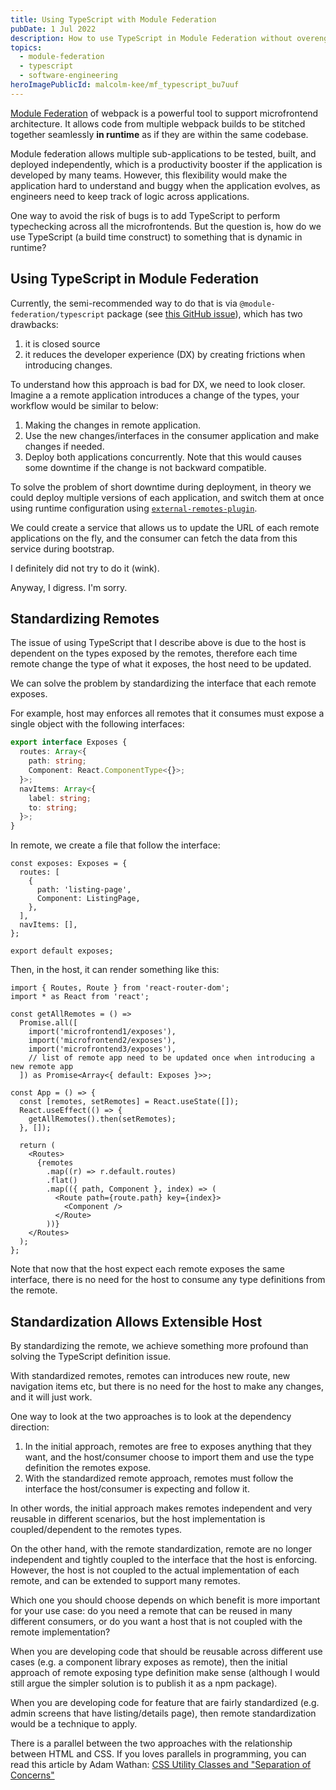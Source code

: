 ```yaml
---
title: Using TypeScript with Module Federation
pubDate: 1 Jul 2022
description: How to use TypeScript in Module Federation without overengineering
topics:
  - module-federation
  - typescript
  - software-engineering
heroImagePublicId: malcolm-kee/mf_typescript_bu7uuf
---
```



[Module Federation](https://webpack.js.org/concepts/module-federation/) of webpack is a powerful tool to support microfrontend architecture. It allows code from multiple webpack builds to be stitched together seamlessly **in runtime** as if they are within the same codebase.

Module federation allows multiple sub-applications to be tested, built, and deployed independently, which is a productivity booster if the application is developed by many teams. However, this flexibility would make the application hard to understand and buggy when the application evolves, as engineers need to keep track of logic across applications.

One way to avoid the risk of bugs is to add TypeScript to perform typechecking across all the microfrontends. But the question is, how do we use TypeScript (a build time construct) to something that is dynamic in runtime?

## Using TypeScript in Module Federation

Currently, the semi-recommended way to do that is via `@module-federation/typescript` package (see [this GitHub issue](https://github.com/module-federation/module-federation-examples/issues/20)), which has two drawbacks:

1. it is closed source
2. it reduces the developer experience (DX) by creating frictions when introducing changes.

To understand how this approach is bad for DX, we need to look closer. Imagine a a remote application introduces a change of the types, your workflow would be similar to below:

1. Making the changes in remote application.
2. Use the new changes/interfaces in the consumer application and make changes if needed.
3. Deploy both applications concurrently. Note that this would causes some downtime if the change is not backward compatible.

<Aside heading="Removing downtime entirely">

To solve the problem of short downtime during deployment, in theory we could deploy multiple versions of each application, and switch them at once using runtime configuration using [`external-remotes-plugin`](https://github.com/module-federation/external-remotes-plugin).

We could create a service that allows us to update the URL of each remote applications on the fly, and the consumer can fetch the data from this service during bootstrap.

I definitely did not try to do it (wink).

Anyway, I digress. I'm sorry.

</Aside>

## Standardizing Remotes

The issue of using TypeScript that I describe above is due to the host is dependent on the types exposed by the remotes, therefore each time remote change the type of what it exposes, the host need to be updated.

We can solve the problem by standardizing the interface that each remote exposes.

For example, host may enforces all remotes that it consumes must expose a single object with the following interfaces:

```ts
export interface Exposes {
  routes: Array<{
    path: string;
    Component: React.ComponentType<{}>;
  }>;
  navItems: Array<{
    label: string;
    to: string;
  }>;
}
```

In remote, we create a file that follow the interface:

```tsx
const exposes: Exposes = {
  routes: [
    {
      path: 'listing-page',
      Component: ListingPage,
    },
  ],
  navItems: [],
};

export default exposes;
```

Then, in the host, it can render something like this:

```tsx
import { Routes, Route } from 'react-router-dom';
import * as React from 'react';

const getAllRemotes = () =>
  Promise.all([
    import('microfrontend1/exposes'),
    import('microfrontend2/exposes'),
    import('microfrontend3/exposes'),
    // list of remote app need to be updated once when introducing a new remote app
  ]) as Promise<Array<{ default: Exposes }>>;

const App = () => {
  const [remotes, setRemotes] = React.useState([]);
  React.useEffect(() => {
    getAllRemotes().then(setRemotes);
  }, []);

  return (
    <Routes>
      {remotes
        .map((r) => r.default.routes)
        .flat()
        .map(({ path, Component }, index) => (
          <Route path={route.path} key={index}>
            <Component />
          </Route>
        ))}
    </Routes>
  );
};
```

Note that now that the host expect each remote exposes the same interface, there is no need for the host to consume any type definitions from the remote.

## Standardization Allows Extensible Host

By standardizing the remote, we achieve something more profound than solving the TypeScript definition issue.

With standardized remotes, remotes can introduces new route, new navigation items etc, but there is no need for the host to make any changes, and it will just work.

One way to look at the two approaches is to look at the dependency direction:

1. In the initial approach, remotes are free to exposes anything that they want, and the host/consumer choose to import them and use the type definition the remotes expose.
2. With the standardized remote approach, remotes must follow the interface the host/consumer is expecting and follow it.

In other words, the initial approach makes remotes independent and very reusable in different scenarios, but the host implementation is coupled/dependent to the remotes types.

On the other hand, with the remote standardization, remote are no longer independent and tightly coupled to the interface that the host is enforcing. However, the host is not coupled to the actual implementation of each remote, and can be extended to support many remotes.

Which one you should choose depends on which benefit is more important for your use case: do you need a remote that can be reused in many different consumers, or do you want a host that is not coupled with the remote implementation?

When you are developing code that should be reusable across different use cases (e.g. a component library exposes as remote), then the initial approach of remote exposing type definition make sense (although I would still argue the simpler solution is to publish it as a npm package).

When you are developing code for feature that are fairly standardized (e.g. admin screens that have listing/details page), then remote standardization would be a technique to apply.

<Aside heading="Parallel in HTML/CSS">

There is a parallel between the two approaches with the relationship between HTML and CSS. If you loves parallels in programming, you can read this article by Adam Wathan: [CSS Utility Classes and "Separation of Concerns"](https://adamwathan.me/css-utility-classes-and-separation-of-concerns/)

</Aside>
